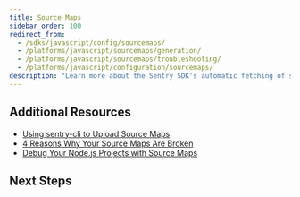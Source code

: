 ```yaml
---
title: Source Maps
sidebar_order: 100
redirect_from:
  - /sdks/javascript/config/sourcemaps/
  - /platforms/javascript/sourcemaps/generation/
  - /platforms/javascript/sourcemaps/troubleshooting/
  - /platforms/javascript/configuration/sourcemaps/
description: "Learn more about the Sentry SDK's automatic fetching of source code and source maps by scraping the URLs within the stack trace."
---
```


<PlatformContent includePath="sourcemaps/primer" />

## Additional Resources

- [Using sentry-cli to Upload Source Maps](/product/cli/releases/#sentry-cli-sourcemaps)
- [4 Reasons Why Your Source Maps Are Broken](https://blog.sentry.io/2018/10/18/4-reasons-why-your-source-maps-are-broken)
- [Debug Your Node.js Projects with Source Maps](https://blog.sentry.io/2019/02/20/debug-node-source-maps)

## Next Steps

<PageGrid />
